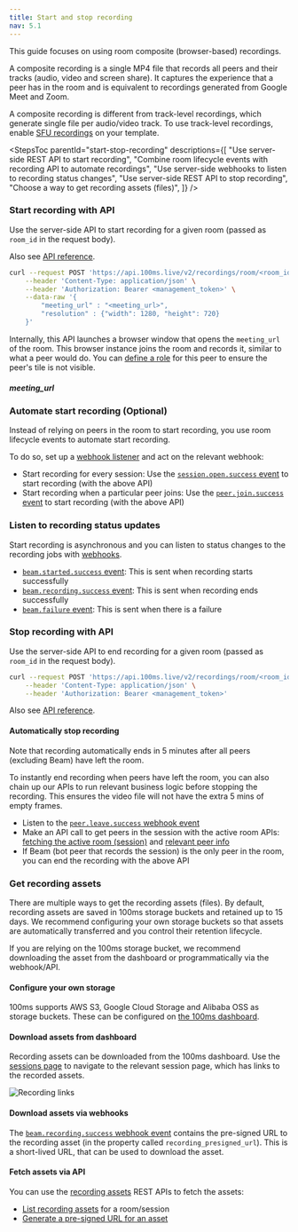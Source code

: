 ```yaml
---
title: Start and stop recording
nav: 5.1
---
```



This guide focuses on using room composite (browser-based) recordings.

A composite recording is a single MP4 file that records all peers and their tracks (audio, video and screen share). It captures the experience that a peer has in the room and is equivalent to recordings generated from Google Meet and Zoom.

A composite recording is different from track-level recordings, which generate single file per audio/video track. To use track-level recordings, enable [SFU recordings](../../api-reference/legacy-api-v1/destinations/recording) on your template.

<StepsToc
    parentId="start-stop-recording"
    descriptions={[
        "Use server-side REST API to start recording",
        "Combine room lifecycle events with recording API to automate recordings",
        "Use server-side webhooks to listen to recording status changes",
        "Use server-side REST API to stop recording",
        "Choose a way to get recording assets (files)",
    ]}
/>

<StepsContainer id="start-stop-recording">

### Start recording with API

Use the server-side API to start recording for a given room (passed as `room_id` in the request body).

Also see [API reference](../../api-reference/recordings/start-recording-for-room).

<PostRequest title="https://api.100ms.live/v2/recordings/room/<room_id>/start" />

<Request id="req-0">

```bash
curl --request POST 'https://api.100ms.live/v2/recordings/room/<room_id>/start' \
    --header 'Content-Type: application/json' \
    --header 'Authorization: Bearer <management_token>' \
    --data-raw '{
        "meeting_url" : "<meeting_url>",
        "resolution" : {"width": 1280, "height": 720}
    }'
```

</Request>

Internally, this API launches a browser window that opens the `meeting_url` of the room. This browser instance joins the room and records it, similar to what a peer would do. You can [define a role](./customize) for this peer to ensure the peer's tile is not visible.

##### meeting_url

<MeetingUrlConfig />

### Automate start recording (Optional)

Instead of relying on peers in the room to start recording, you use room lifecycle events to automate start recording.

To do so, set up a [webhook listener](../configure-webhooks/overview) and act on the relevant webhook:

- Start recording for every session: Use the [`session.open.success` event](../configure-webhooks/webhook#sessionopensuccess) to start recording (with the above API)
- Start recording when a particular peer joins: Use the [`peer.join.success` event](../configure-webhooks/webhook#peerjoinsuccess) to start recording (with the above API)

### Listen to recording status updates

Start recording is asynchronous and you can listen to status changes to the recording jobs with [webhooks](../configure-webhooks/overview).

- [`beam.started.success` event](../configure-webhooks/webhook#beamstartedsuccess): This is sent when recording starts successfully
- [`beam.recording.success` event](../configure-webhooks/webhook#beamrecordingsuccess): This is sent when recording ends successfully
- [`beam.failure` event](../configure-webhooks/webhook#beamfailure): This is sent when there is a failure

### Stop recording with API

Use the server-side API to end recording for a given room (passed as `room_id` in the request body).

<PostRequest title="https://api.100ms.live/v2/recordings/room/<room_id>/stop" />

<Request id="req-0">

```bash
curl --request POST 'https://api.100ms.live/v2/recordings/room/<room_id>/stop' \
    --header 'Content-Type: application/json' \
    --header 'Authorization: Bearer <management_token>'
```

</Request>

Also see [API reference](../../api-reference/recordings/stop-recording-for-room).

#### Automatically stop recording

Note that recording automatically ends in 5 minutes after all peers (excluding Beam) have left the room.

To instantly end recording when peers have left the room, you can also chain up our APIs to run relevant business logic before stopping the recording. This ensures the video file will not have the extra 5 mins of empty frames.

* Listen to the [`peer.leave.success` webhook event](../configure-webhooks/webhook#peerleavesuccess)
* Make an API call to get peers in the session with the active room APIs: [fetching the active room (session)](../../api-reference/active-rooms/retrieve-active-room) and [relevant peer info](../../api-reference/active-rooms/retrieve-peer)
* If Beam (bot peer that records the session) is the only peer in the room, you can end the recording with the above API

### Get recording assets

There are multiple ways to get the recording assets (files). By default, recording assets are saved in 100ms storage buckets and retained up to 15 days. We recommend configuring your own storage buckets so that assets are automatically transferred and you control their retention lifecycle.

If you are relying on the 100ms storage bucket, we recommend downloading the asset from the dashboard or programmatically via the webhook/API.

#### Configure your own storage

100ms supports AWS S3, Google Cloud Storage and Alibaba OSS as storage buckets. These can be configured on [the 100ms dashboard](../../../../concepts/v2/concepts/recordings#configure-storage).

#### Download assets from dashboard

Recording assets can be downloaded from the 100ms dashboard. Use the [sessions page](https://dashboard.100ms.live/sessions) to navigate to the relevant session page, which has links to the recorded assets.

![Recording links](/docs/v2/recording-links.png)

#### Download assets via webhooks

The [`beam.recording.success` webhook event](../configure-webhooks/webhook#beamrecordingsuccess) contains the pre-signed URL to the recording asset (in the property called `recording_presigned_url`). This is a short-lived URL, that can be used to download the asset.

#### Fetch assets via API

You can use the [recording assets](../../api-reference/recording-assets/overview) REST APIs to fetch the assets:

* [List recording assets](../../api-reference/recording-assets/list-all-assets) for a room/session
* [Generate a pre-signed URL for an asset](../../api-reference/recording-assets/get-presigned-url)

</StepsContainer>
